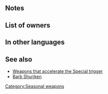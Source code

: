 {{About|the weapon Kagami Mochi|the accessory|Kagami Mochi (accessory)}}
{{Weapon Infobox
|tagid=SID_鏡餅
|weaponType=Dagger
|might=8
|range=2
|effect=Accelerates Special trigger (cooldown count-1). After combat, if unit attacked, inflicts Def/Res-5 on target and foes within 2 spaces of target through their next actions.
|cooldown=-1
|cost=200
|exclusive=0
|statModifiers=0,8,0,0,0
|next=Kagami Mochi+
|promotionRarity=5
|promotionTier=1
|required=Steel Dagger
|properties=
}}
==Notes==
{{Penalties}}
==List of owners==
{{Skill Hero List}}
==In other languages==
{{OtherLanguages
|english=Kagami Mochi
|japanese=鏡餅
|german=Kagami-Mochi
|spanishEU=Kagami Mochi
|spanishLA=Kagami Mochi
|french=Kagami Mochi
|italian=Kagami Mochi
|chineseTW=鏡餅麻糬
|portuguese=Kagami Mochi
}}
==See also==
* [[Weapons that accelerate the Special trigger]]
* [[Barb Shuriken]]
{{Weapons Navbox}}
[[Category:Seasonal weapons]]